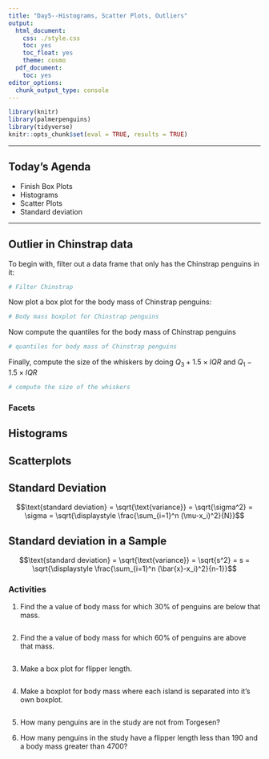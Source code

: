 ```yaml
---
title: "Day5--Histograms, Scatter Plots, Outliers"
output:
  html_document:
    css: ./style.css
    toc: yes
    toc_float: yes
    theme: cosmo
  pdf_document:
    toc: yes
editor_options:
  chunk_output_type: console
---
```

  
```r
library(knitr)
library(palmerpenguins)
library(tidyverse)
knitr::opts_chunk$set(eval = TRUE, results = TRUE)
```

---
  
## Today's Agenda
- Finish Box Plots
- Histograms
- Scatter Plots
- Standard deviation

---

## Outlier in Chinstrap data

To begin with, filter out a data frame that only has the Chinstrap penguins in it:

```r
# Filter Chinstrap

```

Now plot a box plot for the body mass of Chinstrap penguins:

```r
# Body mass boxplot for Chinstrap penguins

```

Now compute the quantiles for the body mass of Chinstrap penguins

```r
# quantiles for body mass of Chinstrap penguins

```


Finally, compute the size of the whiskers by doing $Q_3 + 1.5 \times IQR$ and $Q_1 - 1.5 \times IQR$

```r
# compute the size of the whiskers

```

### Facets

## Histograms

## Scatterplots

## Standard Deviation

$$\text{standard deviation} = \sqrt{\text{variance}} = \sqrt{\sigma^2} = \sigma = \sqrt{\displaystyle \frac{\sum_{i=1}^n (\mu-x_i)^2}{N}}$$

## Standard deviation in a Sample

$$\text{standard deviation} = \sqrt{\text{variance}} = \sqrt{s^2} = s = \sqrt{\displaystyle \frac{\sum_{i=1}^n (\bar{x}-x_i)^2}{n-1}}$$

### Activities 

1. Find the a value of body mass for which $30 \%$ of penguins are below that mass.

```r

```

2. Find the a value of body mass for which $60 \%$ of penguins are above that mass.

```r

```


3. Make a box plot for flipper length.

```r

```


4. Make a boxplot for body mass where each island is separated into it's own boxplot.

```r

```


5. How many penguins are in the study are not from Torgesen?


6. How many penguins in the study have a flipper length less than $190$ and a body mass greater than $4700$?
